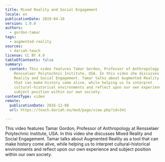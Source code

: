 ```yaml
---
title: Mixed Reality and Social Engagement
locale: en
publicationDate: 2019-04-18
version: 1.0.0
authors:
  - gordon-tamar
tags:
  - augmented-reality
sources:
  - dariah-teach
license: CC BY 4.0
tableOfContents: false
summary:
  content: This video features Tamar Gordon, Professor of Anthropology at
    Rensselaer Polytechnic Institute, USA. In this video she discusses Mixed
    Reality and Social Engagement. Tamar talks about Augmented Reality as a tool
    that can make history come alive, while helping us to interpret
    cultural-historical environments and reflect upon our own experience and
    subject position within our own society.
contentType: video
remote:
  publicationDate: 2016-12-08
  url: https://teach.dariah.eu/mod/page/view.php?id=341

---
```


This video features Tamar Gordon, Professor of Anthropology at Rensselaer Polytechnic Institute, USA. In this video she discusses Mixed Reality and Social Engagement. Tamar talks about Augmented Reality as a tool that can make history come alive, while helping us to interpret cultural-historical environments and reflect upon our own experience and subject position within our own society.

<VideoCard
  title="Mixed Reality and Social Engagement"
  id="ioUh30dOkj0"
  image="images/tamar-gordon.jpg"
/>

